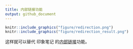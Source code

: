 ```yaml
---
title: 内部链接功能
output: github_document
---
```


```r
knitr::include_graphics("figure/redirection.png")
knitr::include_graphics("figure/redirection_result.png")
```

这样就可以替代 印象笔记 的[内部链接](https://www.yinxiang.com/blog/blog/2018/06/01/evernote-note-link/)功能。

